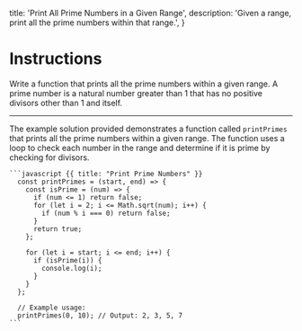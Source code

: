   title: 'Print All Prime Numbers in a Given Range',
  description:
    'Given a range, print all the prime numbers within that range.',
}

# Instructions

Write a function that prints all the prime numbers within a given range. A prime number is a natural number greater than 1 that has no positive divisors other than 1 and itself.

---

<Row>
  <Col>
    <p>The example solution provided demonstrates a function called <code>printPrimes</code> that prints all the prime numbers within a given range. The function uses a loop to check each number in the range and determine if it is prime by checking for divisors.</p>
  </Col>
  <Col>

    ```javascript {{ title: "Print Prime Numbers" }}
      const printPrimes = (start, end) => {
        const isPrime = (num) => {
          if (num <= 1) return false;
          for (let i = 2; i <= Math.sqrt(num); i++) {
            if (num % i === 0) return false;
          }
          return true;
        };

        for (let i = start; i <= end; i++) {
          if (isPrime(i)) {
            console.log(i);
          }
        }
      };

      // Example usage:
      printPrimes(0, 10); // Output: 2, 3, 5, 7
    ```
  </Col>
</Row>
